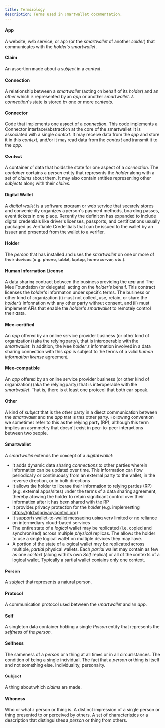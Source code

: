 ```yaml
---
title: Terminology
description: Terms used in smartwallet documentation.
---
```

#### App

A website, web service, or app (or the *smartwallet* of another *holder*) that communicates with the *holder's* *smartwallet*.

#### Claim

An assertion made about a *subject* in a *context*.

#### Connection

A relationship between a *smartwallet* (acting on behalf of its *holder*) and an *other* which is represented by an *app* or another *smartwallet*. A *connection*'s state is stored by one or more *contexts*. 

#### Connector

Code that implements one aspect of a *connection*. This code implements a Connector interface/abstraction at the core of the smartwallet. It is associated with a single *context*. It may receive data from the *app* and store it in this *context*, and/or it may read data from the *context* and transmit it to the *app*.

#### Context

A container of data that holds the state for one aspect of a *connection*. The *container* contains a *person* entity that represents the *holder* along with a set of *claims* about them. It may also contain entities representing other *subjects* along with their *claims*.

#### Digital Wallet

A *digital wallet* is a software program or web service that securely stores and conveniently organizes a person's payment methods, boarding passes, event tickets in one place. Recently the definition has expanded to include digital credentials like driver's licenses, passports, and certifications usually packaged as Verifiable Credentials that can be issued to the wallet by an issuer and presented from the wallet to a verifier. 

#### Holder

The *person* that has installed and uses the *smartwallet* on one or more of their devices (e.g. phone, tablet, laptop, home server, etc.).

#### Human Information License

A data sharing contract between the business providing the *app* and The Mee Foundation (or delegate), acting on the *holder's* behalf. This contract licenses the *holder's* information under specific terms. The business or other kind of organization (i) must not collect, use, retain, or share the *holder’s* information with any other party without consent, and (ii) must implement APIs that enable the *holder's* *smartwallet* to remotely control their data.

#### Mee-certified

An *app* offered by an online service provider business (or other kind of organization) (aka the relying party), that is interoperable with the *smartwallet*. In addition, the Mee *holder's* information involved in a data sharing connection with this *app* is subject to the terms of a valid *human information license* agreement.

#### Mee-compatible

An *app* offered by an online service provider business (or other kind of organization) (aka the relying party) that is interoperable with the *smartwallet*. That is, there is at least one protocol that both can speak.

#### Other

A kind of *subject* that is the other party in a direct communication between the *smartwallet* and the *app* that is this other party. Following convention we sometimes refer to this as the relying party (RP), although this term implies an asymmetry that doesn't exist in peer-to-peer interactions between two people.

#### Smartwallet

A *smartwallet* extends the concept of a *digital wallet*: 
- It adds dynamic data sharing *connections* to other parties wherein information can be updated over time. This information can flow periodically or continuously from an external party to the wallet, in the reverse direction, or in both directions
- It allows the holder to license their information to relying parties (RP) (e.g. external apps/sites) under the terms of a data sharing agreement, thereby allowing the holder to retain significant control over their information after it has been shared with the RP
- It provides privacy protection for the *holder* (e.g. implementing https://globalprivacycontrol.org)
- It supports wallet-to-wallet messaging using very limited or no reliance on intermediary cloud-based services
- The entire state of a *logical* wallet may be replicated (i.e. copied and synchronized) across multiple *physical* replicas. The allows the holder to use a single logical wallet on multiple devices they may have.
- A portion of the state of a logical wallet may be replicated across multiple, *partial* physical wallets. Each *partial* wallet may contain as few as one *context* (along with its own *Self* replica) or all of the contexts of a logical wallet. Typically a partial wallet contains only one context.

#### Person

A *subject* that represents a natural person.

#### Protocol

A communication protocol used between the *smartwallet* and an *app*.

#### Self

A singleton data container holding a single *Person* entity that represents the *selfness* of the *person.*

#### Selfness

The sameness of a *person* or a thing at all times or in all circumstances. The condition of being a single individual. The fact that a *person* or thing is itself and not something else. Individuality, personality. 

#### Subject

A thing about which *claims* are made.

#### Whoness

Who or what a person or thing is. A distinct impression of a single person or thing presented to or perceived by others. A set of characteristics or a description that distinguishes a *person* or thing from others. 
